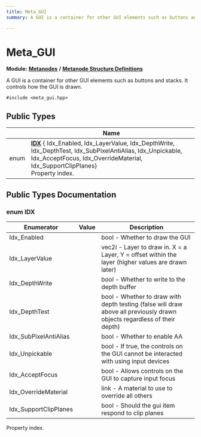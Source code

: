 ```yaml
---
title: Meta_GUI
summary: A GUI is a container for other GUI elements such as buttons and stacks. It controls how the GUI is drawn. 

---
```


# Meta_GUI

**Module:** **[Metanodes](../Modules/group__api__metanodes.mdx)** **/** **[Metanode Structure Definitions](../Modules/group__api__metadefs.mdx)**



A GUI is a container for other GUI elements such as buttons and stacks. It controls how the GUI is drawn. 


`#include <meta_gui.hpp>`

## Public Types

|                | Name           |
| -------------- | -------------- |
| enum| **[IDX](../Classes/struct_meta___g_u_i.mdx#enum-idx)** { Idx_Enabled, Idx_LayerValue, Idx_DepthWrite, Idx_DepthTest, Idx_SubPixelAntiAlias, Idx_Unpickable, Idx_AcceptFocus, Idx_OverrideMaterial, Idx_SupportClipPlanes}<br />Property index.  |

## Public Types Documentation

### enum IDX

| Enumerator | Value | Description |
| ---------- | ----- | ----------- |
| Idx_Enabled | | bool - Whether to draw the GUI   |
| Idx_LayerValue | | vec2i - Layer to draw in. X = a Layer, Y = offset within the layer (higher values are drawn later)   |
| Idx_DepthWrite | | bool - Whether to write to the depth buffer   |
| Idx_DepthTest | | bool - Whether to draw with depth testing (false will draw above all previously drawn objects regardless of their depth)   |
| Idx_SubPixelAntiAlias | | bool - Whether to enable AA   |
| Idx_Unpickable | | bool - If true, the controls on the GUI cannot be interacted with using input devices   |
| Idx_AcceptFocus | | bool - Allows controls on the GUI to capture input focus   |
| Idx_OverrideMaterial | | link - A material to use to override all others   |
| Idx_SupportClipPlanes | | bool - Should the gui item respond to clip planes   |



Property index. 

